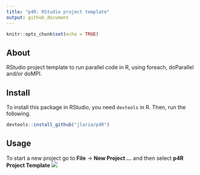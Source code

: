 ```yaml
---
title: "p4R: RStudio project template"
output: github_document
---
```


```r
knitr::opts_chunk$set(echo = TRUE)
```

## About

RStudio project template to run parallel code in R, using foreach, doParallel and/or doMPI. 

## Install

To install this package in RStudio, you need `devtools` in R. Then, run the following. 

```r
devtools::install_github("jlaria/p4R")
```

## Usage
To start a new project go to **File** -> **New Project ...** and then select **p4R Project Template**
![](pic.png)

